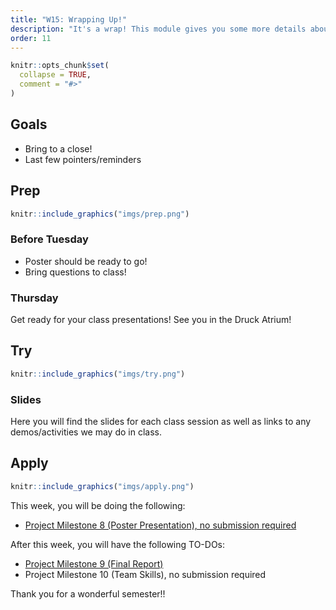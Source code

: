 ```yaml
---
title: "W15: Wrapping Up!"
description: "It's a wrap! This module gives you some more details about end-of-semester things."
order: 11
---
```


```r
knitr::opts_chunk$set(
  collapse = TRUE,
  comment = "#>"
)
```

## Goals

- Bring to a close!
- Last few pointers/reminders

## Prep 

:::::{.card .border .border-2 .border-info}
:::: {.grid .g-0}
::: {.g-col-3}
:::: {.card-body}

```r
knitr::include_graphics("imgs/prep.png")
```

::::
:::

::: {.g-col-9}
:::: {.card-body}
### Before Tuesday

- Poster should be ready to go!
- Bring questions to class!

### Thursday

Get ready for your class presentations! See you in the Druck Atrium!

::::
:::
::::
:::::

## Try {.mt-5}

:::::{.card .border .border-2 .border-info}
:::: {.grid .g-0}
::: {.g-col-3}
:::: {.card-body}

```r
knitr::include_graphics("imgs/try.png")
```

::::
:::

::: {.g-col-9}
:::: {.card-body}

### Slides

Here you will find the slides for each class session as well as links to any demos/activities we may do in class.

<!--
<a class="btn btn-outline-info" href="" role="button" target="_blank">L0: Slides</a>

<a class="btn btn-outline-info" href="" role="button" target="_blank">L0: Slides</a>
-->


::::
:::


::::
:::::

## Apply {.mt-5}

:::::{.card .border .border-2 .border-info}
:::: {.grid .g-0}
::: {.g-col-3}
:::: {.card-body}

```r
knitr::include_graphics("imgs/apply.png")
```

::::
:::

::: {.g-col-9}
:::: {.card-body}

This week, you will be doing the following:

- [Project Milestone 8 (Poster Presentation), no submission required](https://bowdoin.instructure.com/courses/6255/assignments/63613?module_item_id=382103)

After this week, you will have the following TO-DOs:

- <span style="color:#508AB0"><a href="https://bowdoin.instructure.com/courses/6255/assignments/63594?module_item_id=382104" target="_blank">Project Milestone  9 (Final Report)</a></span>
- Project Milestone 10 (Team Skills), no submission required

Thank you for a wonderful semester!!

::::
:::


::::
:::::